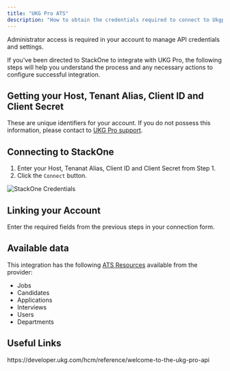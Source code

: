 ```yaml
---
title: "UKG Pro ATS"
description: "How to obtain the credentials required to connect to Ukgpro."
---
```



<Note>
  Administrator access is required in your account to manage API credentials and settings.
</Note>

If you've been directed to StackOne to integrate with UKG Pro, the following steps will help you understand the process and any necessary actions to configure successful integration.

## Getting your Host, Tenant Alias, Client ID and Client Secret

These are unique identifiers for your account. If you do not possess this information, please contact to <a href="https://www.ukg.com/support">UKG Pro support</a>.

## Connecting to StackOne

1. Enter your Host, Tenanat Alias, Client ID and Client Secret from Step 1.
2. Click the `Connect` button.

<Frame>
  <img className='rounded-md' style={{ margin: '0 auto', border: '1px solid #efefef' }} alt="StackOne Credentials" src="/images/ukgpro-ats/image1.png" />
</Frame>


## Linking your Account

Enter the required fields from the previous steps in your connection form.

<IntegrationFooter />

## Available data

This integration has the following [ATS Resources](https://docs.stackone.com/reference/getting-started-with-your-api) available from the provider:
- Jobs
- Candidates
- Applications
- Interviews
- Users
- Departments

## Useful Links
<Card title="API Reference" icon="link" href="https://developer.ukg.com/hcm/reference/welcome-to-the-ukg-pro-api">
  https://developer.ukg.com/hcm/reference/welcome-to-the-ukg-pro-api
</Card>
